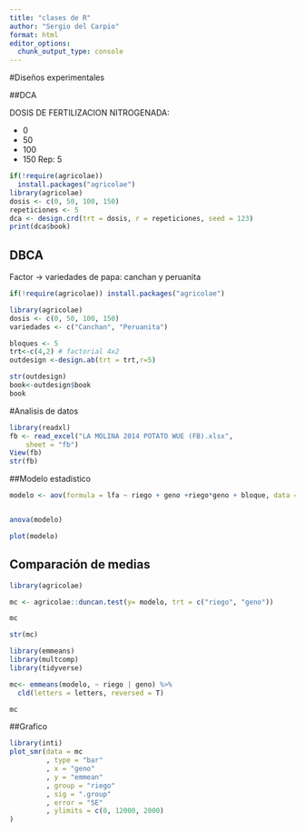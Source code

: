 ```yaml
---
title: "clases de R"
author: "Sergio del Carpio"
format: html
editor_options: 
  chunk_output_type: console
---
```


#Diseños experimentales

##DCA

DOSIS DE FERTILIZACION NITROGENADA:

- 0
- 50
- 100
- 150
Rep: 5

```r

if(!require(agricolae))
  install.packages("agricolae")
library(agricolae)
dosis <- c(0, 50, 100, 150)
repeticiones <- 5
dca <- design.crd(trt = dosis, r = repeticiones, seed = 123)
print(dca$book)
```




## DBCA

Factor -> variedades de papa: canchan y peruanita

```r
if(!require(agricolae)) install.packages("agricolae")

library(agricolae)
dosis <- c(0, 50, 100, 150)
variedades <- c("Canchan", "Peruanita")

bloques <- 5
trt<-c(4,2) # factorial 4x2
outdesign <-design.ab(trt = trt,r=5)

str(outdesign)
book<-outdesign$book
book
```


#Analisis de datos


```r

library(readxl)
fb <- read_excel("LA MOLINA 2014 POTATO WUE (FB).xlsx", 
    sheet = "fb")
View(fb)
str(fb)

```

##Modelo estadistico

```r
modelo <- aov(formula = lfa ~ riego + geno +riego*geno + bloque, data =fb)


anova(modelo)

plot(modelo)

```


## Comparación de medias

```r
library(agricolae)

mc <- agricolae::duncan.test(y= modelo, trt = c("riego", "geno"))

mc

str(mc)


```

```r
library(emmeans)
library(multcomp)
library(tidyverse)

mc<- emmeans(modelo, ~ riego | geno) %>% 
  cld(letters = letters, reversed = T)

mc
```


##Grafico


```r
library(inti)
plot_smr(data = mc
         , type = "bar"
         , x = "geno"
         , y = "emmean"
         , group = "riego"
         , sig = ".group"
         , error = "SE"
         , ylimits = c(0, 12000, 2000)
)
```
